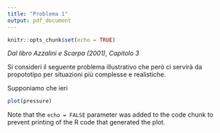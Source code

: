 ```yaml
---
title: "Problema 1"
output: pdf_document
---
```


```r
knitr::opts_chunk$set(echo = TRUE)
```

*Dal libro Azzalini e Scarpa (2001), Capitolo 3*


Si consideri il seguente problema illustrativo che però ci servirà da propototipo per situazioni più complesse e realistiche. 

Supponiamo che ieri

```r
plot(pressure)
```

Note that the `echo = FALSE` parameter was added to the code chunk to prevent printing of the R code that generated the plot.
